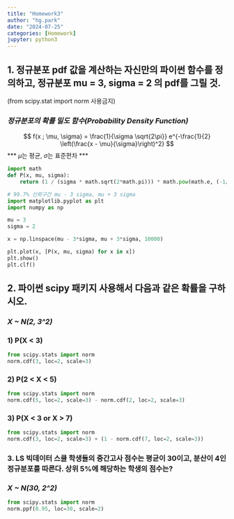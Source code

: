 ```yaml
---
title: "Homework3"
author: "hg.park"
date: "2024-07-25"
categories: [Homework]
jupyter: python3
---
```


## 1. 정규분포 pdf 값을 계산하는 자신만의 파이썬 함수를 정의하고, 정규분포 mu = 3, sigma = 2 의 pdf를 그릴 것.

(from scipy.stat import norm 사용금지)

### ***정규분포의 확률 밀도 함수(Probability Density Function)***

$$
f(x ; \mu, \sigma) = \frac{1}{\sigma \sqrt{2\pi}} e^{-\frac{1}{2} \left(\frac{x - \mu}{\sigma}\right)^2}
$$ \*\*\* $\mu$는 평균, $\sigma$는 표준편차 \*\*\*

```python
import math
def P(x, mu, sigma):
    return (1 / (sigma * math.sqrt(2*math.pi))) * math.pow(math.e, (-1/2) * ((x - mu)/sigma) ** 2)

# 99.7% 신뢰구간 mu - 3 sigma, mu + 3 sigma
import matplotlib.pyplot as plt
import numpy as np

mu = 3
sigma = 2

x = np.linspace(mu - 3*sigma, mu + 3*sigma, 10000)

plt.plot(x, [P(x, mu, sigma) for x in x])
plt.show()
plt.clf()
```

## 2. 파이썬 scipy 패키지 사용해서 다음과 같은 확률을 구하시오.

### ***X \~ N(2, 3\^2)***

### 1) P(X \< 3)

```python
from scipy.stats import norm
norm.cdf(3, loc=2, scale=3)
```

### 2) P(2 \< X \< 5)

```python
from scipy.stats import norm
norm.cdf(5, loc=2, scale=3) - norm.cdf(2, loc=2, scale=3)
```

### 3) P(X \< 3 or X \> 7)

```python
from scipy.stats import norm
norm.cdf(3, loc=2, scale=3) + (1 - norm.cdf(7, loc=2, scale=3))
```

### 3. LS 빅데이터 스쿨 학생들의 중간고사 점수는 평균이 30이고, 분산이 4인 정규분포를 따른다. 상위 5%에 해당하는 학생의 점수는?

### ***X \~ N(30, 2\^2)***
```python
from scipy.stats import norm
norm.ppf(0.95, loc=30, scale=2)
```